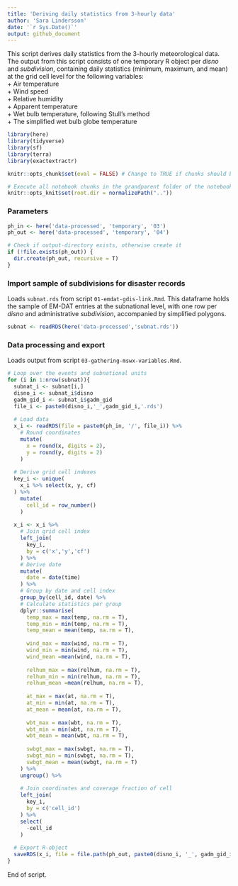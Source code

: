 ---
title: 'Deriving daily statistics from 3-hourly data'
author: 'Sara Lindersson'
date: '`r Sys.Date()`'
output: github_document
---

This script derives daily statistics from the 3-hourly meteorological data. The output from this script consists of one temporary R object per _disno_ and _subdivision_, containing daily statistics (minimum, maximum, and mean) at the grid cell level for the following variables:  
+ Air temperature  
+ Wind speed  
+ Relative humidity  
+ Apparent temperature  
+ Wet bulb temperature, following Stull's method  
+ The simplified wet bulb globe temperature

```{r libraries, warning=F, message=F, collapse=T}
library(here)
library(tidyverse)
library(sf)
library(terra)
library(exactextractr)
```

```{r prevent-run, include=F}
knitr::opts_chunk$set(eval = FALSE) # Change to TRUE if chunks should be run when document is knitted.
```

```{r setup, include=T}
# Execute all notebook chunks in the grandparent folder of the notebook
knitr::opts_knit$set(root.dir = normalizePath(".."))
```

### Parameters
```{r parameters}
ph_in <- here('data-processed', 'temporary', '03')
ph_out <- here('data-processed', 'temporary', '04')

# Check if output-directory exists, otherwise create it
if (!file.exists(ph_out)) {
  dir.create(ph_out, recursive = T)
}
```

### Import sample of subdivisions for disaster records
Loads `subnat.rds` from script `01-emdat-gdis-link.Rmd`. This dataframe holds the sample of EM-DAT entries at the subnational level, with one row per _disno_ and administrative _subdivision_, accompanied by simplified polygons.
```{r load-subnat}
subnat <- readRDS(here('data-processed','subnat.rds'))
```

### Data processing and export
Loads output from script `03-gathering-mswx-variables.Rmd`.
```{r data-processing, message=F}
# Loop over the events and subnational units
for (i in 1:nrow(subnat)){
  subnat_i <- subnat[i,]
  disno_i <- subnat_i$disno
  gadm_gid_i <- subnat_i$gadm_gid
  file_i <- paste0(disno_i,'_',gadm_gid_i,'.rds')
  
  # Load data
  x_i <- readRDS(file = paste0(ph_in, '/', file_i)) %>%
    # Round coordinates
    mutate(
      x = round(x, digits = 2),
      y = round(y, digits = 2)
    )
  
  # Derive grid cell indexes
  key_i <- unique(
    x_i %>% select(x, y, cf)
  ) %>%
    mutate(
      cell_id = row_number()
    )
  
  x_i <- x_i %>%
    # Join grid cell index
    left_join(
      key_i,
      by = c('x','y','cf')
    ) %>%
    # Derive date
    mutate(
      date = date(time)
    ) %>%
    # Group by date and cell index
    group_by(cell_id, date) %>%
    # Calculate statistics per group
    dplyr::summarise(
      temp_max = max(temp, na.rm = T),
      temp_min = min(temp, na.rm = T),
      temp_mean = mean(temp, na.rm = T),
      
      wind_max = max(wind, na.rm = T),
      wind_min = min(wind, na.rm = T),
      wind_mean =mean(wind, na.rm = T),
      
      relhum_max = max(relhum, na.rm = T),
      relhum_min = min(relhum, na.rm = T),
      relhum_mean =mean(relhum, na.rm = T),
      
      at_max = max(at, na.rm = T),
      at_min = min(at, na.rm = T),
      at_mean = mean(at, na.rm = T),
      
      wbt_max = max(wbt, na.rm = T),
      wbt_min = min(wbt, na.rm = T),
      wbt_mean = mean(wbt, na.rm = T),
      
      swbgt_max = max(swbgt, na.rm = T),
      swbgt_min = min(swbgt, na.rm = T),
      swbgt_mean = mean(swbgt, na.rm = T)
    ) %>%
    ungroup() %>%
    
    # Join coordinates and coverage fraction of cell
    left_join(
      key_i,
      by = c('cell_id')
    ) %>%
    select(
      -cell_id
    )
  
  # Export R-object
  saveRDS(x_i, file = file.path(ph_out, paste0(disno_i, '_', gadm_gid_i, '.rds')))
}
```
End of script.